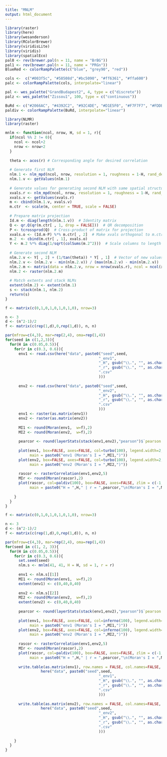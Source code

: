 ```yaml
---
title: "MNLM"
output: html_document
---
```

```r
library(raster)
library(here)
library(wesanderson)
library(RColorBrewer)
library(viridisLite)
library(viridis)
library(spatialEco)
pal0 <- rev(brewer.pal(n = 11, name = "BrBG"))
pal1 <- rev(brewer.pal(n = 11, name = "PRGn"))
BlueRed <- colorRampPalette(c("blue", "grey90", "red")) 

cols <-  c("#003f5c", "#58508d","#bc5090", "#ff6361", "#ffa600")
palc <- colorRampPalette(cols, interpolate="linear")

pal <- wes_palette("GrandBudapest2", 4, type = c("discrete"))
palz <- wes_palette("Zissou1", 100, type = c("continuous"))

BuRd <- c("#2066AC", "#4392C2", "#92C4DE", "#D1E5F0", "#F7F7F7", "#FDDBC6", "#F4A581", "#D5604C", "#B2182B")
paldiv <- colorRampPalette(BuRd, interpolate="linear")
```

```r
library(NLMR)
library(raster)

mnlm <- function(ncol, nrow, H, sd = 1, r){
  if(ncol %% 2 != 0){
    ncol <- ncol+2
    nrow <- nrow+2
  }
  
  theta <- acos(r) # Corresponding angle for desired correlation
  
  # Generate first NLM
  nlm.1 <- nlm_mpd(ncol, nrow, resolution = 1, roughness = 1-H, rand_dev = sd, rescale = TRUE, verbose = TRUE)
  nlm.1.v <- getValues(nlm.1)
  
  # Generate values for generating second NLM with same spatial structure
  xvals.r <- nlm_mpd(ncol, nrow, resolution = 1, roughness = 1-H, rand_dev = sd, rescale = TRUE, verbose = TRUE)
  xvals.v <- getValues(xvals.r)
  m <- cbind(nlm.1.v, xvals.v)
  m.ctr  <- scale(m, center = TRUE, scale = FALSE)   
  
  # Prepare matrix projection
  Id.m <- diag(length(nlm.1.v))  # Identity matrix
  Q <- qr.Q(qr(m.ctr[ , 1, drop = FALSE]))  # QR decomposition
  P <- tcrossprod(Q)  # Cross-product of matrix for projection
  xvals.o <- (Id.m-P) %*% m.ctr[ , 2]  # Make xvals orthogonal to m.ctr
  m.2  <- cbind(m.ctr[ , 1], xvals.o)
  Y <- m.2 %*% diag(1/sqrt(colSums(m.2^2)))  # Scale columns to length 1
  
  # Generate second NLM
  nlm.2.v <- Y[ , 2] + (1/tan(theta)) * Y[ , 1]  # Vector of new values
  nlm.2.v <- (nlm.2.v - min(nlm.2.v)) / (max(nlm.2.v) - min(nlm.2.v))  # Scale new values from 0 to 1
  nlm.2.m <- matrix(data = nlm.2.v, nrow = nrow(xvals.r), ncol = ncol(xvals.r), byrow = TRUE)
  nlm.2 <- raster(nlm.2.m)
  
  # Match extents and stack NLMs
  extent(nlm.2) <- extent(nlm.1)  
  s <- stack(nlm.1, nlm.2)
  return(s)
}
```

```r
f <- matrix(c(0,1,0,1,0,1,0,1,0), nrow=3)

n <- 3
d <- (n^2-1)/2
f <- matrix(c(rep(1,d),0,rep(1,d)), n, n)

par(mfrow=c(4,3), mar=rep(2,4), oma=rep(1,4))
for(seed in c(1,2,3)){
  for(H in c(0.05,0.5)){
    for(r in c(0.3, 0.6)){
      env1 <- read.csv(here("data", paste0("seed",seed,
                                          "_env1",
                                          "_H", gsub("\\.", "", as.character(H*100)),
                                          "_r", gsub("\\.", "", as.character(r*100)),
                                          ".csv"
                                          )))
      
      env2 <- read.csv(here("data", paste0("seed",seed,
                                          "_env2",
                                          "_H", gsub("\\.", "", as.character(H*100)),
                                          "_r", gsub("\\.", "", as.character(r*100)),
                                          ".csv"
                                          )))
      env1 <- raster(as.matrix(env1))
      env2 <- raster(as.matrix(env2))
    
      MI1 <- round(Moran(env1,  w=f),2)
      MI2 <- round(Moran(env2,  w=f),2)
      
      pearcor <- round(layerStats(stack(env1,env2),"pearson")$`pearson correlation coefficient`,1)[1,2]
      
      plot(env1, box=FALSE, axes=FALSE, col=turbo(100), legend.width=2, 
           main = paste0("env1 (Moran's I = ",MI1,")"))
      plot(env2, box=FALSE, axes=FALSE, col=turbo(100), legend.width=2,
           main = paste0("env2 (Moran's I = ",MI2,")"))
      
      rascor <- rasterCorrelation(env1,env2,5)
      MIr <- round(Moran(rascor),2)
      plot(rascor, col=paldiv(100), box=FALSE, axes=FALSE, zlim = c(-1,1),
           main = paste0("H = ",H," | r = ",pearcor,"\n(Moran's I = ",MIr,")"), legend.width=2)
      
    }
  }
}

```

```r
f <- matrix(c(0,1,0,1,0,1,0,1,0), nrow=3)

n <- 3
d <- (n^2-1)/2
f <- matrix(c(rep(1,d),0,rep(1,d)), n, n)

par(mfrow=c(4,3), mar=rep(2,4), oma=rep(1,4))
for(seed in c(1, 2, 3)){
  for(H in c(0.05,0.5)){
    for(r in c(0.3, 0.6)){
      set.seed(seed)
      nlm.s <- mnlm(41, 41, H = H, sd = 1, r = r)
    
      env1 <- nlm.s[[1]]
      MI1 <- round(Moran(env1,  w=f),2)
      extent(env1) <- c(0,40,0,40)
      
      env2 <- nlm.s[[2]]
      MI2 <- round(Moran(env2,  w=f),2)
      extent(env2) <- c(0,40,0,40)
      
      pearcor <- round(layerStats(stack(env1,env2),"pearson")$`pearson correlation coefficient`,1)[1,2]
      
      plot(env1, box=FALSE, axes=FALSE, col=inferno(100), legend.width=2, 
           main = paste0("env1 (Moran's I = ",MI1,")"))
      plot(env2, box=FALSE, axes=FALSE, col=inferno(100), legend.width=2,
           main = paste0("env2 (Moran's I = ",MI2,")"))
      
      rascor <- rasterCorrelation(env1,env2,5)
      MIr <- round(Moran(rascor),2)
      plot(rascor, col=paldiv(100), box=FALSE, axes=FALSE, zlim = c(-1,1),
           main = paste0("H = ",H," | r = ",pearcor,"\n(Moran's I = ",MIr,")"), legend.width=2)
      
      write.table(as.matrix(env1), row.names = FALSE, col.names=FALSE, sep=",",
                here("data", paste0("seed",seed,
                                          "_env1",
                                          "_H", gsub("\\.", "", as.character(H*100)),
                                          "_r", gsub("\\.", "", as.character(r*100)),
                                          ".csv"
                                          )))
      
      write.table(as.matrix(env2), row.names = FALSE, col.names=FALSE, sep=",",
                here("data", paste0("seed",seed,
                                          "_env2",
                                          "_H", gsub("\\.", "", as.character(H*100)),
                                          "_r", gsub("\\.", "", as.character(r*100)),
                                          ".csv"
                                          )))
      
    }
  }
}

```

